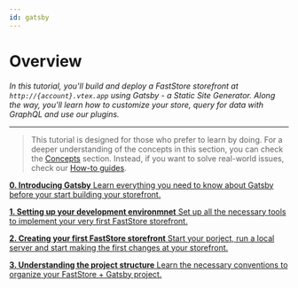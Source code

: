 ```yaml
---
id: gatsby
---
```



# Overview

*In this tutorial, you'll build and deploy a FastStore storefront at `http://{account}.vtex.app` using Gatsby - a Static Site Generator. Along the way, you'll learn how to customize your store, query for data with GraphQL and use our plugins.*

---

> This tutorial is designed for those who prefer to learn by doing. For a deeper understanding of the concepts in this section, you can check the [Concepts](/faststore/conceptual-guides/overview) section. Instead, if you want to solve real-world issues, check our [How-to guides](/faststore/how-to-guides/overview). 

<StepCard home>

[ **0. Introducing Gatsby** Learn everything you need to know about Gatsby before your start building your storefront.](./1)

[ **1. Setting up your development environmnet** Set up all the necessary tools to implement your very first FastStore storefront.](./2)

[**2. Creating your first FastStore storefront** Start your porject, run a local server and start making the first changes at your storefront.](./3)

[**3. Understanding the project structure** Learn the necessary conventions to organize your FastStore + Gatsby project.](./4)

</StepCard>